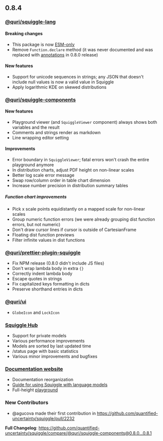 ## 0.8.4

### [@quri/squiggle-lang](https://www.npmjs.com/package/@quri/squiggle-lang)

#### Breaking changes

- This package is now [ESM-only](https://gist.github.com/sindresorhus/a39789f98801d908bbc7ff3ecc99d99c)
- Remove `Function.declare` method (it was never documented and was replaced with [annotations](https://www.squiggle-language.com/docs/Guides/Functions#parameter-annotations) in 0.8.0 release)

#### New features

- Support for unicode sequences in strings; any JSON that doesn't include null values is now a valid value in Squiggle
- Apply logarithmic KDE on skewed distributions

### [@quri/squiggle-components](https://www.npmjs.com/package/@quri/squiggle-components)

#### New features

- Playground viewer (and `SquiggleViewer` component) always shows both variables and the result
- Comments and strings render as markdown
- Line wrapping editor setting

#### Improvements

- Error boundary in `SquiggleViewer`; fatal errors won't crash the entire playground anymore
- In distribution charts, adjust PDF height on non-linear scales
- Better log scale error message
- Swap row/column order in table chart dimension
- Increase number precision in distribution summary tables

##### Function chart improvements

- Pick x scale points equidistantly on a mapped scale for non-linear scales
- Group numeric function errors (we were already grouping dist function errors, but not numeric)
- Don't draw cursor lines if cursor is outside of CartesianFrame
- Floating dist function previews
- Filter infinite values in dist functions

### [@quri/prettier-plugin-squiggle](https://www.npmjs.com/package/@quri/prettier-plugin-squiggle)

- Fix NPM release (0.8.0 didn't include JS files)
- Don't wrap lambda body in extra `{}`
- Correctly indent lambda body
- Escape quotes in strings
- Fix capitalized keys formatting in dicts
- Preserve shorthand entries in dicts

### [@quri/ui](https://www.npmjs.com/package/@quri/ui)

- `GlobeIcon` and `LockIcon`

### [Squiggle Hub](https://squigglehub.org)

- Support for private models
- Various performance improvements
- Models are sorted by last updated time
- /status page with basic statistics
- Various minor improvements and bugfixes

### [Documentation website](https://squiggle-language.com)

- Documentation reorganization
- [Guide for using Squiggle with language models](https://www.squiggle-language.com/docs/Ecosystem/LanguageModels)
- Full-height [playground](https://www.squiggle-language.com/playground)

### New Contributors

- @agucova made their first contribution in https://github.com/quantified-uncertainty/squiggle/pull/2232

**Full Changelog**: https://github.com/quantified-uncertainty/squiggle/compare/@quri/squiggle-components@0.8.0...0.8.1
